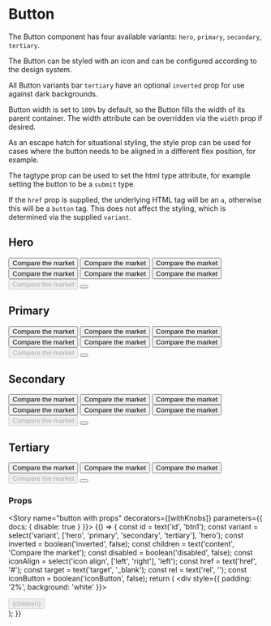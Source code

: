 
<Meta title="Components/Button" component={Button} />

# Button

The Button component has four available variants: `hero`, `primary`, `secondary`, `tertiary`.

The Button can be styled with an icon and can be configured according to the design system.

All Button variants bar `tertiary` have an optional `inverted` prop for use against dark backgrounds.

Button width is set to `100%` by default, so the Button fills the width of its parent container. The width
attribute can be overridden via the `width` prop if desired.

As an escape hatch for situational styling, the style prop can be used for cases where the button needs to be aligned in a different flex position, for example.

The tagtype prop can be used to set the html type attribute, for example setting the button to be a `submit` type.

If the `href` prop is supplied, the underlying HTML tag will be an `a`, otherwise this will be a `button` tag. This does not
affect the styling, which is determined via the supplied `variant`.

## Hero
<Preview>
  <Story name="hero button">
    <div style={{ padding: '2%' }}>
      <FluidContainer>
        <Row>
          <Column cols={4}>
            <Button id="hero-btn01" variant="hero" href='#'>Compare the market</Button>
          </Column>
          <Column cols={4}>
            <Button id="hero-btn02" variant="hero" icon={faInfoCircle}>Compare the market</Button>
          </Column>
          <Column cols={4}>
            <Button id="hero-btn03" variant="hero" icon={faInfoCircle} iconAlign='right'>Compare the market</Button>
          </Column>
        </Row>
        <StyledRow>
          <Column cols={4}>
            <Button id="hero-btn04" variant="hero" inverted >Compare the market</Button>
          </Column>
          <Column cols={4}>
            <Button id="hero-btn05" variant="hero" inverted icon={faInfoCircle}>Compare the market</Button>
          </Column>
          <Column cols={4}>
            <Button id="hero-btn06" variant="hero" inverted icon={faInfoCircle} iconAlign='right'>Compare the market</Button>
          </Column>
        </StyledRow>
        <Row>
          <Column cols={4}>
            <Button id="hero-btn07" variant="hero" disabled>Compare the market</Button>
          </Column>
          <Column cols={4}>
            <Button id="hero-btn06" variant="hero" inverted iconButton icon={faInfoCircle} />
          </Column>
        </Row>
      </FluidContainer>
    </div>
  </Story>
</Preview>

## Primary
<Preview>
  <Story name="primary button">
    <div style={{ padding: '2%' }}>
      <FluidContainer>
        <Row>
          <Column cols={4}>
            <Button id="primary-btn01" variant="primary" >Compare the market</Button>
          </Column>
          <Column cols={4}>
            <Button id="primary-btn02" variant="primary" icon={faInfoCircle}>Compare the market</Button>
          </Column>
          <Column cols={4}>
            <Button id="primary-btn03" variant="primary" icon={faInfoCircle} iconAlign='right'>Compare the market</Button>
          </Column>
        </Row>
        <StyledRow>
          <Column cols={4}>
            <Button id="primary-btn04" variant="primary" inverted >Compare the market</Button>
          </Column>
          <Column cols={4}>
            <Button id="primary-btn05" variant="primary" inverted icon={faInfoCircle}>Compare the market</Button>
          </Column>
          <Column cols={4}>
            <Button id="primary-btn06" variant="primary" inverted icon={faInfoCircle} iconAlign='right'>Compare the market</Button>
          </Column>
        </StyledRow>
        <Row>
          <Column cols={4}>
            <Button id="primary-btn07" variant="primary" disabled>Compare the market</Button>
          </Column>
          <Column cols={4}>
            <Button id="primary-btn06" variant="primary" inverted iconButton icon={faInfoCircle} />
          </Column>
        </Row>
      </FluidContainer>
    </div>
  </Story>
</Preview>

## Secondary
<Preview>
  <Story name="secondary button">
    <div style={{ padding: '2%' }}>
      <FluidContainer>
        <Row>
          <Column cols={4}>
            <Button id="secondary-btn01" variant="secondary" >Compare the market</Button>
          </Column>
          <Column cols={4}>
            <Button id="secondary-btn02" variant="secondary" icon={faInfoCircle}>Compare the market</Button>
          </Column>
          <Column cols={4}>
            <Button id="secondary-btn03" variant="secondary" icon={faInfoCircle} iconAlign='right'>Compare the market</Button>
          </Column>
        </Row>
        <StyledRow>
          <Column cols={4}>
            <Button id="secondary-btn04" variant="secondary" inverted >Compare the market</Button>
          </Column>
          <Column cols={4}>
            <Button id="secondary-btn05" variant="secondary" inverted icon={faInfoCircle}>Compare the market</Button>
          </Column>
          <Column cols={4}>
            <Button id="secondary-btn06" variant="secondary" inverted icon={faInfoCircle} iconAlign='right'>Compare the market</Button>
          </Column>
        </StyledRow>
        <Row>
          <Column cols={4}>
            <Button id="secondary-btn07" variant="secondary" disabled>Compare the market</Button>
          </Column>
          <Column cols={4}>
            <Button id="secondary-btn06" variant="secondary" inverted iconButton icon={faInfoCircle} />
          </Column>
        </Row>
      </FluidContainer>
    </div>
  </Story>
</Preview>

## Tertiary
<Preview>
  <Story name="tertiary button">
    <div style={{ padding: '2%'}}>
      <FluidContainer>
        <Row>
          <Column cols={4}>
            <Button id="tertiary-btn01" variant="tertiary" >Compare the market</Button>
          </Column>
          <Column cols={4}>
            <Button id="tertiary-btn02" variant="tertiary" icon={faInfoCircle}>Compare the market</Button>
          </Column>
          <Column cols={4}>
            <Button id="tertiary-btn03" variant="tertiary" icon={faInfoCircle} iconAlign='right'>Compare the market</Button>
          </Column>
        </Row>
        <Row>
          <Column cols={4}>
            <Button id="tertiary-btn04" variant="tertiary" disabled>Compare the market</Button>
          </Column>
          <Column cols={4}>
            <Button id="tertiary-btn03" variant="tertiary" iconButton icon={faInfoCircle} />
          </Column>
        </Row>
      </FluidContainer>
    </div>
  </Story>
</Preview>

### Props

<Props of={Button} />

<Story name="button with props" decorators={[withKnobs]} parameters={{ docs: { disable: true } }}>
  {() => {
    const id = text('id', 'btn1');
    const variant = select('variant', ['hero', 'primary', 'secondary', 'tertiary'], 'hero');
    const inverted = boolean('inverted', false);
    const children = text('content', 'Compare the market');
    const disabled = boolean('disabled',  false);
    const iconAlign = select('icon align', ['left', 'right'], 'left');
    const href = text('href', '#');
    const target = text('target', '_blank');
    const rel = text('rel', '');
    const iconButton = boolean('iconButton', false);
    return (
      <div style={{ padding: '2%', background: 'white' }}>
        <div>
          <Button
            id={id}
            variant={variant}
            inverted={inverted}
            disabled={disabled}
            icon={faInfoCircle}
            iconAlign={iconAlign}
            href={href}
            target={target}
            rel={rel}
            iconButton={iconButton}
          >
            {children}
          </Button>
        </div>
      </div>
    );
  }}
</Story>
